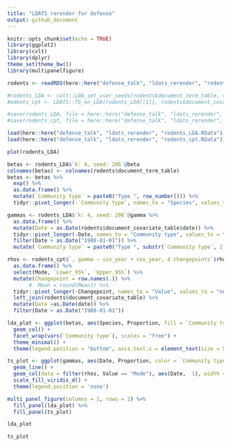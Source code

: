```yaml
---
title: "LDATS rerender for defense"
output: github_document
---
```


```r
knitr::opts_chunk$set(echo = TRUE)
library(ggplot2)
library(cvlt)
library(dplyr)
theme_set(theme_bw())
library(multipanelfigure)
```

```r
rodents <- readRDS(here::here("defense_talk", "ldats_rerender", "rodents.RDS"))

#rodents_LDA <- cvlt::LDA_set_user_seeds(rodents$document_term_table, 4, 206)
#odents_cpt <- LDATS::TS_on_LDA(rodents_LDA[[1]], rodents$document_covariate_table, formulas = ~ sin_year + cos_year, timename = "newmoon", nchangepoints = 4, weights = NULL, control = LDATS::TS_control(nit = 1000))

#save(rodents_LDA, file = here::here("defense_talk", "ldats_rerender", "rodents_LDA.RData"))
#save(rodents_cpt, file = here::here("defense_talk", "ldats_rerender", "rodents_cpt.RData"))

load(here::here("defense_talk", "ldats_rerender", "rodents_LDA.RData"))
load(here::here("defense_talk", "ldats_rerender", "rodents_cpt.RData"))

```


```r
plot(rodents_LDA)

betas <- rodents_LDA$`k: 4, seed: 206`@beta 
colnames(betas) <- colnames(rodents$document_term_table)
betas <- betas %>%
  exp() %>%
  as.data.frame() %>%
  mutate(`Community type` = paste0("Type ", row_number())) %>%
  tidyr::pivot_longer(-`Community type`, names_to = "Species", values_to = "Proportion")

gammas <- rodents_LDA$`k: 4, seed: 206`@gamma %>%
  as.data.frame() %>%
  mutate(Date = as.Date(rodents$document_covariate_table$date)) %>%
  tidyr::pivot_longer(-Date, names_to = "Community type", values_to = "Proportion")%>%
  filter(Date > as.Date("1988-01-01")) %>%
  mutate(`Community type` = paste0("Type ", substr(`Community type`, 2,2)))

rhos <- rodents_cpt$`, gamma ~ sin_year + cos_year, 4 changepoints`$rho_summary %>%
  as.data.frame() %>%
  select(Mode, `Lower_95%`, `Upper_95%`) %>%
  mutate(Changepoint = row.names(.)) %>%
       #  Mean = round(Mean)) %>%
  tidyr::pivot_longer(-Changepoint, names_to = "Value", values_to = "newmoon") %>%
  left_join(rodents$document_covariate_table) %>%
  mutate(Date =as.Date(date)) %>%
  filter(Date > as.Date("1988-01-01"))
```

```r

lda_plot <- ggplot(betas, aes(Species, Proportion, fill = `Community type`)) +
  geom_col() +
  facet_wrap(vars(`Community type`), scales = "free") +
  theme_minimal() +
  theme(legend.position = "bottom", axis.text.x = element_text(size = 5.5))

ts_plot <- ggplot(gammas, aes(Date, Proportion, color = `Community type`)) + 
  geom_line() +
  geom_col(data = filter(rhos, Value == "Mode"), aes(Date,  1), width = 100, inherit.aes = F, position = "dodge") +
  scale_fill_viridis_d() +
  theme(legend.position = 'none')

```


```r
multi_panel_figure(columns = 1, rows = 2) %>%
  fill_panel(lda_plot) %>%
  fill_panel(ts_plot)
```

```r
lda_plot

```

```r
ts_plot

```
